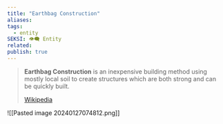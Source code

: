 ```yaml
---
title: "Earthbag Construction"
aliases: 
tags:
  - entity
SEKSI: 👁️‍🗨️ Entity
related:
publish: true
---
```


> **Earthbag Construction** is an inexpensive building method using mostly local soil to create structures which are both strong and can be quickly built.
>
> [Wikipedia](https://en.wikipedia.org/wiki/Earthbag%20construction)

![[Pasted image 20240127074812.png]]
